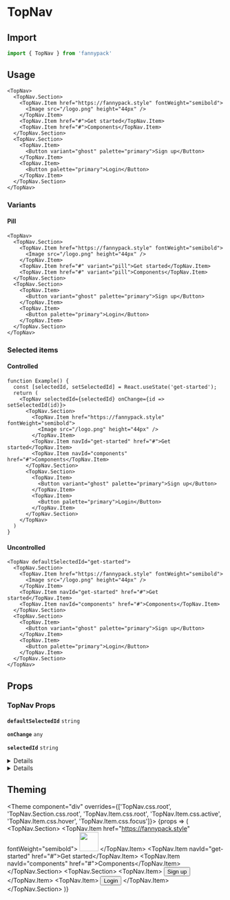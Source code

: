 
# TopNav

## Import

```jsx
import { TopNav } from 'fannypack'
```

## Usage

```jsx-live
<TopNav>
  <TopNav.Section>
    <TopNav.Item href="https://fannypack.style" fontWeight="semibold">
      <Image src="/logo.png" height="44px" />
    </TopNav.Item>
    <TopNav.Item href="#">Get started</TopNav.Item>
    <TopNav.Item href="#">Components</TopNav.Item>
  </TopNav.Section>
  <TopNav.Section>
    <TopNav.Item>
      <Button variant="ghost" palette="primary">Sign up</Button>
    </TopNav.Item>
    <TopNav.Item>
      <Button palette="primary">Login</Button>
    </TopNav.Item>
  </TopNav.Section>
</TopNav>
```

### Variants

#### Pill

```jsx-live
<TopNav>
  <TopNav.Section>
    <TopNav.Item href="https://fannypack.style" fontWeight="semibold">
      <Image src="/logo.png" height="44px" />
    </TopNav.Item>
    <TopNav.Item href="#" variant="pill">Get started</TopNav.Item>
    <TopNav.Item href="#" variant="pill">Components</TopNav.Item>
  </TopNav.Section>
  <TopNav.Section>
    <TopNav.Item>
      <Button variant="ghost" palette="primary">Sign up</Button>
    </TopNav.Item>
    <TopNav.Item>
      <Button palette="primary">Login</Button>
    </TopNav.Item>
  </TopNav.Section>
</TopNav>
```

### Selected items

#### Controlled

```function-live
function Example() {
  const [selectedId, setSelectedId] = React.useState('get-started');
  return (
    <TopNav selectedId={selectedId} onChange={id => setSelectedId(id)}>
      <TopNav.Section>
        <TopNav.Item href="https://fannypack.style" fontWeight="semibold">
          <Image src="/logo.png" height="44px" />
        </TopNav.Item>
        <TopNav.Item navId="get-started" href="#">Get started</TopNav.Item>
        <TopNav.Item navId="components" href="#">Components</TopNav.Item>
      </TopNav.Section>
      <TopNav.Section>
        <TopNav.Item>
          <Button variant="ghost" palette="primary">Sign up</Button>
        </TopNav.Item>
        <TopNav.Item>
          <Button palette="primary">Login</Button>
        </TopNav.Item>
      </TopNav.Section>
    </TopNav>
  )
}
```

#### Uncontrolled

```jsx-live
<TopNav defaultSelectedId="get-started">
  <TopNav.Section>
    <TopNav.Item href="https://fannypack.style" fontWeight="semibold">
      <Image src="/logo.png" height="44px" />
    </TopNav.Item>
    <TopNav.Item navId="get-started" href="#">Get started</TopNav.Item>
    <TopNav.Item navId="components" href="#">Components</TopNav.Item>
  </TopNav.Section>
  <TopNav.Section>
    <TopNav.Item>
      <Button variant="ghost" palette="primary">Sign up</Button>
    </TopNav.Item>
    <TopNav.Item>
      <Button palette="primary">Login</Button>
    </TopNav.Item>
  </TopNav.Section>
</TopNav>
```

## Props

### TopNav Props

<!-- Automatically generated -->

**<Code marginRight="major-1">defaultSelectedId</Code>** <Code fontSize="150" palette="primary">string</Code> 

<Box marginBottom="major-4" />

**<Code marginRight="major-1">onChange</Code>** <Code fontSize="150" palette="primary">any</Code> 

<Box marginBottom="major-4" />

**<Code marginRight="major-1">selectedId</Code>** <Code fontSize="150" palette="primary">string</Code> 

<Box marginBottom="major-4" />

<details><Box use="summary" marginBottom="major-2">Inherits <code><strong>Navigation</strong></code> props</Box>

</details>
            

<details><Box use="summary" marginBottom="major-2">Inherits <code><strong>Box</strong></code> props</Box>

**<Code marginRight="major-1">use</Code>**  

<Code isBlock palette="primary" fontSize="150" padding="minor-1" marginBottom="major-2">
{`string
  | (ComponentClass<any, any> & { useProps: any; })
  | (FunctionComponent<any> & { useProps: any; })`}
</Code>

<Box marginBottom="major-4" />

**<Code marginRight="major-1">className</Code>** <Code fontSize="150" palette="primary">string</Code> 

<Box marginBottom="major-4" />

**<Code marginRight="major-1">children</Code>**  

<Code isBlock palette="primary" fontSize="150" padding="minor-1" marginBottom="major-2">
{`string
  | number
  | boolean
  | {}
  | ReactElement<any, string
  | ((props: any) => ReactElement<any, string
  | ...
  | (new (props: any) => Component<any, any, any>)>)
  | (new (props: any) => Component<any, any, any>)>
  | ReactNodeArray
  | ReactPortal
  | ((props: BoxProps) => ReactNode)`}
</Code>

<Box marginBottom="major-4" />

**<Code marginRight="major-1">altitude</Code>** <Code fontSize="150" palette="primary">string</Code> 

<Box marginBottom="major-4" />

**<Code marginRight="major-1">variant</Code>** <Code fontSize="150" palette="primary">string</Code> 

<Box marginBottom="major-4" />

**<Code marginRight="major-1">showBreakpoint</Code>** <Code fontSize="150" palette="primary">string</Code> 

<Box marginBottom="major-4" />

**<Code marginRight="major-1">hiddenBreakpoint</Code>** <Code fontSize="150" palette="primary">string</Code> 

<Box marginBottom="major-4" />

**<Code marginRight="major-1">overrides</Code>**  

<Code isBlock palette="primary" fontSize="150" padding="minor-1" marginBottom="major-2">
{`{
  altitudes?: AltitudesThemeConfig;
  borders?: BordersThemeConfig;
  borderRadii?: BorderRadiiThemeConfig;
  breakpoints?: BreakpointsThemeConfig;
  fontSizes?: FontSizeThemeConfig;
  fontWeights?: FontWeightsThemeConfig;
  ... 80 more ...;
  Template?: TemplateThemeConfig;
}`}
</Code>

<Box marginBottom="major-4" />

**<Code marginRight="major-1">elementRef</Code>** <Code fontSize="150" palette="primary">((instance: any) =&#62; void) | RefObject&#60;any&#62;</Code> 

<Box marginBottom="major-4" />

**<Code marginRight="major-1">themeKey</Code>** <Code fontSize="150" palette="primary">string</Code> 

<Box marginBottom="major-4" />

</details>
            

## Theming

<Theme component="div" overrides={['TopNav.css.root', 'TopNav.Section.css.root', 'TopNav.Item.css.root', 'TopNav.Item.css.active', 'TopNav.Item.css.hover', 'TopNav.Item.css.focus']}>
  {props => (
    <TopNav defaultSelectedId="get-started" overrides={props.overrides}>
      <TopNav.Section>
        <TopNav.Item href="https://fannypack.style" fontWeight="semibold">
          <Image src="/logo.png" height="44px" />
        </TopNav.Item>
        <TopNav.Item navId="get-started" href="#">Get started</TopNav.Item>
        <TopNav.Item navId="components" href="#">Components</TopNav.Item>
      </TopNav.Section>
      <TopNav.Section>
        <TopNav.Item>
          <Button variant="ghost" palette="primary">Sign up</Button>
        </TopNav.Item>
        <TopNav.Item>
          <Button palette="primary">Login</Button>
        </TopNav.Item>
      </TopNav.Section>
    </TopNav>
  )}
</Theme>
